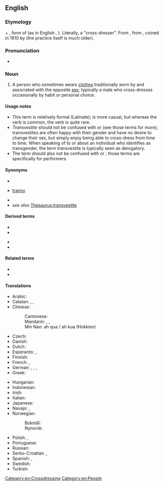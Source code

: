 ==English==
{{wikipedia}}

===Etymology===
{{etyl|la|en}} {{m|la|trans}} + {{m|la|vestite}}, form of {{m|la|vestiō||I clothe, I dress}} (as in English {{m|en|vestment}}, {{m|en|vest}}). Literally, a "cross-dresser". From {{m|en|transvestitism}}, from {{etyl|de|en}} {{m|de|Transvestitismus}}, coined in 1910 by {{w|Magnus Hirschfeld}} (the practice itself is much older).

===Pronunciation===
* {{IPA|en|/tɹænzˈvɛstaɪt/}}

===Noun===
{{en-noun}}

# A person who sometimes wears [[clothes]] traditionally worn by and associated with the opposite [[sex]]; typically a male who cross-dresses occasionally by habit or personal choice.

====Usage notes====
* This term is relatively formal (Latinate); {{m|en|cross-dresser}} is more casual, but whereas the verb {{m|en|cross-dress}} is common, the verb {{m|en|transvest}} is quite rare.
* ''Transvestite'' should not be confused with {{m|en|transgender}} or {{m|en|transsexual}} (see those terms for more); transvestites are often happy with their gender and have no desire to change their sex, but simply enjoy being able to cross-dress from time to time. When speaking of to or about an individual who identifies as transgender, the term transvestite is typically seen as derogatory.
* The term should also not be confused with {{m|en|drag queen||person who performs femininity}} or {{m|en|drag king||person who performs masculinity}}; those terms are specifically for performers.

====Synonyms====
* {{l|en|cross-dresser}}
* {{qualifier|pejorative}} [[tranny]]
* {{l|en|TV}}
* ''see also'' [[Thesaurus:transvestite]]

====Derived terms====
{{der-top}}
* {{l|en|transvestic fetishism}}
* {{l|en|transvestic}}
{{der-mid}}
* {{l|en|transvestism}}
* {{l|en|transvestitism}}
{{der-bottom}}

====Related terms====
* {{l|en|transgender}}
* {{l|en|transsexual}}

====Translations====
{{trans-top-also|cross-dresser|cross-dresser}}
* Arabic: {{t+check|ar|خول}}
* Catalan: {{t+|ca|transvestit|m}}, {{t+|ca|transvestida|f}}, {{t+|ca|travestí|m|f}}
* Chinese:
*: Cantonese: {{t|yue|契第|tr=kai3 dai6}}
*: Mandarin: {{t|cmn|易裝癖|sc=Hani}}, {{t|cmn|易装癖|tr=yìzhūangpì|sc=Hani}}, {{t+|cmn|人妖|tr=rényāo|sc=Hani}}
*: Min Nan: ah qua / ah kua (Hokkien)
* Czech: {{t|cs|transvestita|m}}
* Danish: {{t|da|transvestit|c}}
* Dutch: {{t+|nl|travestiet|m}}
* Esperanto: {{t|eo|transvestulo}}, {{t|eo|transvestulino}} {{q|female}}
* Finnish: {{t+|fi|transvestiitti}}
* French: {{t+|fr|travesti|m}}, {{t+|fr|travelo|m}}
* German: {{t+|de|Transvestit|m}}, {{t+|de|Transvestitin|f}}, {{t+|de|Transe|f}}, {{t|de|Transi|m}}
* Greek: {{t+|el|τραβεστί|m|f}}
{{trans-mid}}
* Hungarian: {{t|hu|transzvesztita}}
* Indonesian: {{t+|id|banci}}
* Irish: {{t|ga|trasfheisteoir|m}}
* Italian: {{t+|it|travestito|m}}
* Japanese: {{t|ja|異性装者|tr=いせいそうしゃ, iseisōsha}}
* Navajo: {{t|nv|háádadiitʼįįhígíí}}, {{t|nv|łaʼinidílnééh}}
* Norwegian:
*: Bokmål: {{t|no|transvestitt|m}}
*: Nynorsk: {{t|nn|transvestitt|m}}
* Polish: {{t|pl|transwestyta|m}}, {{t|pl|transwestytka|f}}
* Portuguese: {{t+|pt|travesti|m|f}}
* Russian: {{t+|ru|трансвести́т|m}}
* Serbo-Croatian: {{t|sh|трансвестит|m|sc=Cyrl}}, {{t|sh|transvestit|m}}
* Spanish: {{t+|es|travesti|m|f}}, {{t+|es|transformista|m|f}} {{q|Venezuela}}
* Swedish: {{t+|sv|transvestit|c}}
* Turkish: {{t+|tr|travesti}}
{{trans-bottom}}

[[Category:en:Crossdressing]]
[[Category:en:People]]